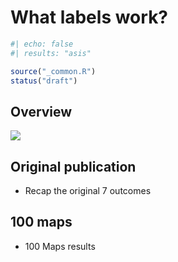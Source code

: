 # What labels work? {#sec-labels-100-maps}

```r
#| echo: false
#| results: "asis"

source("_common.R")
status("draft")
```

## Overview

![](images/copernicus-satellite-needs.png)

## Original publication 

- Recap the original 7 outcomes

## 100 maps

- 100 Maps results  
